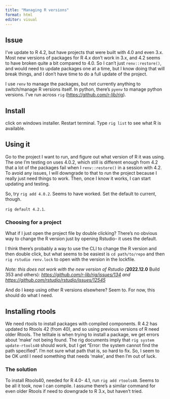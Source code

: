 ```yaml
---
title: "Managing R versions"
format: html
editor: visual
---
```


## Issue

I've update to R 4.2, but have projects that were built with 4.0 and even 3.x. Most new versions of packages for R 4.x don't work in 3.x, and 4.2 seems to have broken quite a bit compared to 4.0. So I can't just `renv::restore()`, and would need to update packages one at a time, but I know doing that will break things, and I don't have time to do a full update of the project.

I use `renv` to manage the packages, but not currently anything to switch/manage R versions itself. In python, there's `pyenv` to manage python versions. I've run across `rig` (<https://github.com/r-lib/rig>).

## Install

click on windows installer. Restart terminal. Type `rig list` to see what R is available.

## Using it

Go to the project I want to run, and figure out what version of R it was using. The one I'm testing on uses 4.0.2, which still is different enough from 4.2 that a lot of the packages fail when I `renv::restore()` in a session with 4.2. To avoid any issues, I will downgrade to that to run the project because I really just need things to work. Then, once I know it works, I can start updating and testing.

So, try `rig add 4.0.2`. Seems to have worked. Set the default to current, though.

`rig default 4.2.1`.

### Choosing for a project

What if I just open the project file by double clicking? There's no obvious way to change the R version just by opening Rstudio- it uses the default.

I think there's probably a way to use the CLI to change the R version and then double click, but what seems to be easiest is `cd path/to/repo` and then `rig rstudio renv.lock` to open with the version in the lockfile.

*Note: this does not work with the new version of Rstudio (***2022.12.0** Build 353 and others): *<https://github.com/r-lib/rig/issues/134> and <https://github.com/rstudio/rstudio/issues/12545>*

And do I keep using other R versions elsewhere? Seem to. For now, this should do what I need.

## Installing rtools

We need rtools to install packages with compiled components. R 4.2 has updated to Rtools 42 (from 40), and so using previous versions of R need older Rtools. The telltale is when trying to install a package, we get errors about 'make' not being found. The rig documents imply that `rig system update-rtools40` should work, but I get "Error: the system cannot find the path specified". I'm not sure what path that is, so hard to fix. So, I seem to be OK until I need something that needs 'make', and then I'm out of luck.

### The solution

To install Rtools40, needed for R 4.0- 4.1, run `rig add rtools40`. Seems to be all it took, now I can compile. I assume there's a similar command for even older Rtools if need to downgrade to R 3.x, but haven't tried.
